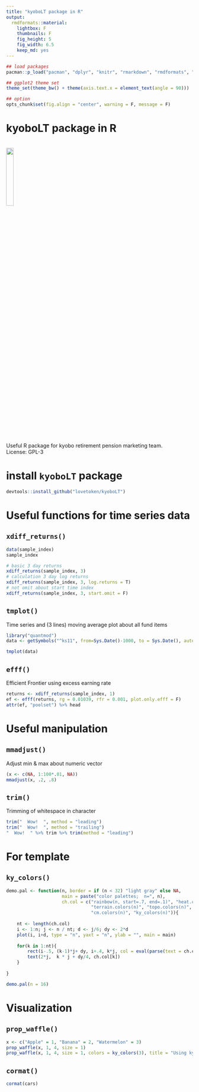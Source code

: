 ```yaml
---
title: "kyoboLT package in R"
output:
  rmdformats::material:
    lightbox: F
    thumbnails: F
    fig_height: 5
    fig_width: 6.5
    keep_md: yes
---
```


```r
## load packages
pacman::p_load("pacman", "dplyr", "knitr", "rmarkdown", "rmdformats", "xts", "reshape2", "formattable", "kyoboLT", "ggplot2")

## ggplot2 theme set
theme_set(theme_bw() + theme(axis.text.x = element_text(angle = 90)))

## option
opts_chunk$set(fig.align = "center", warning = F, message = F)
```

# kyoboLT package in R 

<br><img src="./image/under-construction-banner.png" width="20%"><br>

Useful R package for kyobo retirement pension marketing team.  
License: GPL-3  

# install `kyoboLT` package

```r
devtools::install_github("lovetoken/kyoboLT")
```

# Useful functions for time series data

## `xdiff_returns()`

```r
data(sample_index)
sample_index

# basic 3 day returns
xdiff_returns(sample_index, 3)
# calculation 3 day log returns
xdiff_returns(sample_index, 3, log.returns = T)
# not omit about start time index
xdiff_returns(sample_index, 3, start.omit = F)
```

## `tmplot()`

Time series and (3 lines) moving average plot about all fund items

```r
library("quantmod")
data <- getSymbols("^ks11", from=Sys.Date()-1000, to = Sys.Date(), auto.assign = F)

tmplot(data)
```

## `efff()`

Efficient Frontier using excess earning rate

```r
returns <- xdiff_returns(sample_index, 1)
ef <- efff(returns, rg = 0.01039, rfr = 0.001, plot.only.efff = F)
attr(ef, "poolset") %>% head
```

# Useful manipulation

## `mmadjust()`

Adjust min & max about numeric vector

```r
(x <- c(NA, 1:100*.01, NA))
mmadjust(x, .2, .8)
```

## `trim()`

Trimming of whitespace in character

```r
trim("  Wow!  ", method = "leading")
trim("  Wow!  ", method = "trailing")
"  Wow!  " %>% trim %>% trim(method = "leading")
```

# For template

## `ky_colors()`

```r
demo.pal <- function(n, border = if (n < 32) "light gray" else NA,
                     main = paste("color palettes;  n=", n),
                     ch.col = c("rainbow(n, start=.7, end=.1)", "heat.colors(n)",
                                "terrain.colors(n)", "topo.colors(n)", 
                                "cm.colors(n)", "ky_colors(n)")){
  
    nt <- length(ch.col)
    i <- 1:n; j <- n / nt; d <- j/6; dy <- 2*d
    plot(i, i+d, type = "n", yaxt = "n", ylab = "", main = main)
    
    for(k in 1:nt){
        rect(i-.5, (k-1)*j+ dy, i+.4, k*j, col = eval(parse(text = ch.col[k])), border = border)
        text(2*j,  k * j + dy/4, ch.col[k])
    }
    
}

demo.pal(n = 16)
```

# Visualization

## `prop_waffle()`

```r
x <- c("Apple" = 1, "Banana" = 2, "Watermelon" = 3)
prop_waffle(x, 1, 4, size = 1)
prop_waffle(x, 1, 4, size = 1, colors = ky_colors(3), title = "Using ky_colors() Palettes")
```

## `cormat()`

```r
cormat(cars)
```

